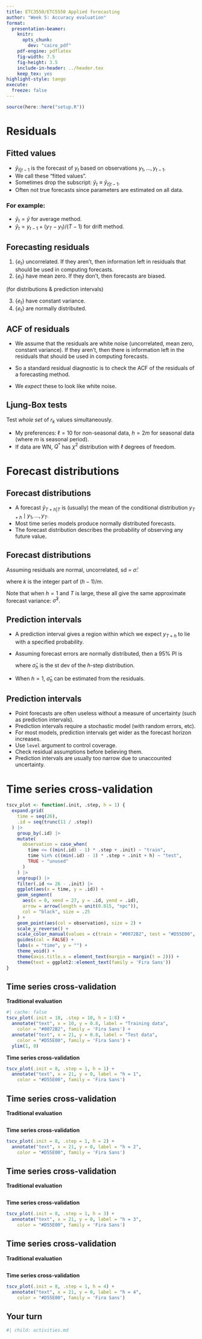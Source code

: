 ```yaml
---
title: ETC3550/ETC5550 Applied forecasting
author: "Week 5: Accuracy evaluation"
format:
  presentation-beamer:
    knitr:
      opts_chunk:
        dev: "cairo_pdf"
    pdf-engine: pdflatex
    fig-width: 7.5
    fig-height: 3.5
    include-in-header: ../header.tex
    keep_tex: yes
highlight-style: tango
execute:
  freeze: false
---
```


```r
source(here::here("setup.R"))
```
# Residuals

## Fitted values

 - $\hat{y}_{t|t-1}$ is the forecast of $y_t$ based on observations $y_1,\dots,y_{t-1}$.
 - We call these "fitted values".
 - Sometimes drop the subscript: $\hat{y}_t \equiv \hat{y}_{t|t-1}$.
 - Often not true forecasts since parameters are estimated on all data.

### For example:

 - $\hat{y}_{t} = \bar{y}$ for average method.
 - $\hat{y}_{t} = y_{t-1} + (y_{T}-y_1)/(T-1)$ for drift method.

## Forecasting residuals

\begin{block}{}
\textbf{Residuals in forecasting:} difference between observed value and its fitted value: $e_t = y_t-\hat{y}_{t|t-1}$.
\end{block}
\pause\fontsize{13}{15}\sf

\alert{Assumptions}

  1. $\{e_t\}$ uncorrelated. If they aren't, then information left in  residuals that should be used in computing forecasts.
  2. $\{e_t\}$ have mean zero. If they don't, then forecasts are biased.

\pause

\alert{Useful properties} (for distributions & prediction intervals)

  3. $\{e_t\}$ have constant variance.
  4. $\{e_t\}$ are normally distributed.


## ACF of residuals

  * We assume that the residuals are white noise (uncorrelated, mean zero, constant variance). If they aren't, then there is information left in  the residuals that should be used in computing forecasts.

  * So a standard residual diagnostic is to check the ACF of the residuals of a forecasting method.

  * We *expect* these to look like white noise.

## Ljung-Box tests

\begin{block}{}
$r_k = $ autocorrelation of residual at lag $k$
\end{block}\vspace*{-0.3cm}

Test *whole set* of $r_{k}$  values simultaneously.

\begin{block}{}
\centerline{$\displaystyle
 Q^* = T(T+2) \sum_{k=1}^\ell (T-k)^{-1}r_k^2$}
where $\ell$  is max lag being considered and $T$ is number of observations.
\end{block}

  * My preferences: $\ell=10$ for non-seasonal data, $h=2m$ for seasonal data (where $m$ is seasonal period).
  * If data are WN, $Q^*$ has $\chi^2$ distribution with  $\ell$ degrees of freedom.

# Forecast distributions

## Forecast distributions

 * A forecast $\hat{y}_{T+h|T}$ is (usually) the mean of the conditional distribution $y_{T+h} \mid y_1, \dots, y_{T}$.
 * Most time series models produce normally distributed forecasts.
 * The forecast distribution describes the probability of observing any future value.

## Forecast distributions

Assuming residuals are normal, uncorrelated, sd = $\hat\sigma$:

\begin{block}{}
\begin{tabular}{ll}
\bf Mean: & $y_{T+h|T} \sim N(\bar{y}, (1 + 1/T)\hat{\sigma}^2)$\\[0.2cm]
\bf Naïve: & $y_{T+h|T} \sim N(y_T, h\hat{\sigma}^2)$\\[0.2cm]
\bf Seasonal naïve: & $y_{T+h|T} \sim N(y_{T+h-m(k+1)}, (k+1)\hat{\sigma}^2)$\\[0.2cm]
\bf Drift: & $y_{T+h|T} \sim N(y_T + \frac{h}{T-1}(y_T - y_1),h\frac{T+h}{T}\hat{\sigma}^2)$
\end{tabular}
\end{block}

where $k$ is the integer part of $(h-1)/m$.

Note that when $h=1$ and $T$ is large, these all give the same approximate forecast variance: $\hat{\sigma}^2$.

## Prediction intervals

 * A prediction interval gives a region within which we expect $y_{T+h}$ to lie with a specified probability.
 * Assuming forecast errors are normally distributed, then a 95% PI is
 \begin{alertblock}{}
\centerline{$
  \hat{y}_{T+h|T} \pm 1.96 \hat\sigma_h
$}
\end{alertblock}
where $\hat\sigma_h$ is the st dev of the $h$-step distribution.

 * When $h=1$, $\hat\sigma_h$ can be estimated from the residuals.

## Prediction intervals

 * Point forecasts are often useless without a measure of uncertainty (such as prediction intervals).
 * Prediction intervals require a stochastic model (with random errors, etc).
 * For most models, prediction intervals get wider as the forecast horizon increases.
 * Use `level` argument to control coverage.
 * Check residual assumptions before believing them.
 * Prediction intervals are usually too narrow due to unaccounted uncertainty.

# Time series cross-validation

```r
tscv_plot <- function(.init, .step, h = 1) {
  expand.grid(
    time = seq(26),
    .id = seq(trunc(11 / .step))
  ) |>
    group_by(.id) |>
    mutate(
      observation = case_when(
        time <= ((min(.id) - 1) * .step + .init) ~ "train",
        time %in% c((min(.id) - 1) * .step + .init + h) ~ "test",
        TRUE ~ "unused"
      )
    ) |>
    ungroup() |>
    filter(.id <= 26 - .init) |>
    ggplot(aes(x = time, y = .id)) +
    geom_segment(
      aes(x = 0, xend = 27, y = .id, yend = .id),
      arrow = arrow(length = unit(0.015, "npc")),
      col = "black", size = .25
    ) +
    geom_point(aes(col = observation), size = 2) +
    scale_y_reverse() +
    scale_color_manual(values = c(train = "#0072B2", test = "#D55E00", unused = "gray")) +
    guides(col = FALSE) +
    labs(x = "time", y = "") +
    theme_void() +
    theme(axis.title.x = element_text(margin = margin(t = 2))) +
    theme(text = ggplot2::element_text(family = 'Fira Sans'))
}
```

## Time series cross-validation {-}

**Traditional evaluation**

```r
#| cache: false
tscv_plot(.init = 18, .step = 10, h = 1:8) +
  annotate("text", x = 10, y = 0.8, label = "Training data",
    color = "#0072B2", family = 'Fira Sans') +
  annotate("text", x = 21, y = 0.8, label = "Test data",
    color = "#D55E00", family = 'Fira Sans') +
  ylim(1, 0)
```

\pause

**Time series cross-validation**
\vspace*{-0.25cm}

```r
tscv_plot(.init = 8, .step = 1, h = 1) +
  annotate("text", x = 21, y = 0, label = "h = 1",
    color = "#D55E00", family = 'Fira Sans')
```

## Time series cross-validation {-}

**Traditional evaluation**

```r
```

**Time series cross-validation**
\vspace*{-0.25cm}

```r
tscv_plot(.init = 8, .step = 1, h = 2) +
  annotate("text", x = 21, y = 0, label = "h = 2",
    color = "#D55E00", family = 'Fira Sans')
```

## Time series cross-validation {-}

**Traditional evaluation**

```r
```

**Time series cross-validation**
\vspace*{-0.25cm}

```r
tscv_plot(.init = 8, .step = 1, h = 3) +
  annotate("text", x = 21, y = 0, label = "h = 3",
    color = "#D55E00", family = 'Fira Sans')
```

## Time series cross-validation {-}

**Traditional evaluation**

```r
```

**Time series cross-validation**
\vspace*{-0.25cm}

```r
tscv_plot(.init = 8, .step = 1, h = 4) +
  annotate("text", x = 21, y = 0, label = "h = 4",
    color = "#D55E00", family = 'Fira Sans')
```

\only<2>{\begin{textblock}{8}(.5,6.4)\begin{block}{}\fontsize{12}{13}\sf
\begin{itemize}\tightlist
\item Forecast accuracy averaged over test sets.
\item Also known as "evaluation on a rolling forecasting origin"
\end{itemize}\end{block}\end{textblock}}

\vspace*{10cm}


## Your turn
\fontsize{13}{14}\sf

```r
#| child: activities.md
```
